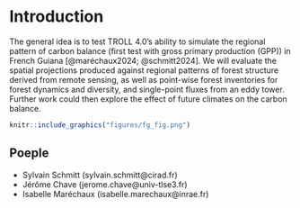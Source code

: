 # Introduction {.unnumbered}

The general idea is to test TROLL 4.0's ability to simulate the regional pattern of carbon balance (first test with gross primary production (GPP)) in French Guiana [@maréchaux2024; @schmitt2024]. We will evaluate the spatial projections produced against regional patterns of forest structure derived from remote sensing, as well as point-wise forest inventories for forest dynamics and diversity, and single-point fluxes from an eddy tower. Further work could then explore the effect of future climates on the carbon balance.

```r
knitr::include_graphics("figures/fg_fig.png")
```

## Poeple

-   Sylvain Schmitt (sylvain.schmitt\@cirad.fr)
-   Jérôme Chave (jerome.chave\@univ-tlse3.fr)
-   Isabelle Maréchaux (isabelle.marechaux\@inrae.fr)
